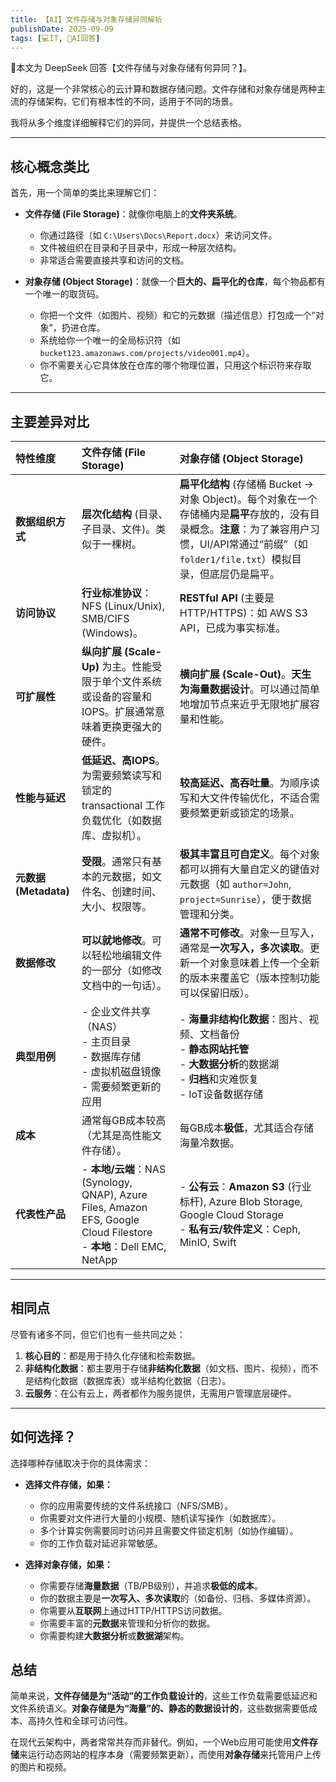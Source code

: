 ```yaml
---
title: 【AI】文件存储与对象存储异同解析
publishDate: 2025-09-09
tags: [💻IT, 🤖AI回答]
---
```



<Aside type="caution" title="🤖AI警告">🤖本文为 DeepSeek 回答【文件存储与对象存储有何异同？】。</Aside>

好的，这是一个非常核心的云计算和数据存储问题。文件存储和对象存储是两种主流的存储架构，它们有根本性的不同，适用于不同的场景。

我将从多个维度详细解释它们的异同，并提供一个总结表格。

---

## 核心概念类比

首先，用一个简单的类比来理解它们：

*   **文件存储 (File Storage)**：就像你电脑上的**文件夹系统**。
    *   你通过路径（如 `C:\Users\Docs\Report.docx`）来访问文件。
    *   文件被组织在目录和子目录中，形成一种层次结构。
    *   非常适合需要直接共享和访问的文档。

*   **对象存储 (Object Storage)**：就像一个**巨大的、扁平化的仓库**，每个物品都有一个唯一的取货码。
    *   你把一个文件（如图片、视频）和它的元数据（描述信息）打包成一个“对象”，扔进仓库。
    *   系统给你一个唯一的全局标识符（如 `bucket123.amazonaws.com/projects/video001.mp4`）。
    *   你不需要关心它具体放在仓库的哪个物理位置，只用这个标识符来存取它。

---

## 主要差异对比

| 特性维度 | 文件存储 (File Storage) | 对象存储 (Object Storage) |
| :--- | :--- | :--- |
| **数据组织方式** | **层次化结构** (目录、子目录、文件)。类似于一棵树。 | **扁平化结构** (存储桶 Bucket → 对象 Object)。每个对象在一个存储桶内是**扁平**存放的，没有目录概念。**注意**：为了兼容用户习惯，UI/API常通过“前缀”（如 `folder1/file.txt`）模拟目录，但底层仍是扁平。 |
| **访问协议** | **行业标准协议**：NFS (Linux/Unix), SMB/CIFS (Windows)。 | **RESTful API** (主要是 HTTP/HTTPS)：如 AWS S3 API，已成为事实标准。 |
| **可扩展性** | **纵向扩展 (Scale-Up)** 为主。性能受限于单个文件系统或设备的容量和IOPS。扩展通常意味着更换更强大的硬件。 | **横向扩展 (Scale-Out)**。**天生为海量数据设计**。可以通过简单地增加节点来近乎无限地扩展容量和性能。 |
| **性能与延迟** | **低延迟、高IOPS**。为需要频繁读写和锁定的 transactional 工作负载优化（如数据库、虚拟机）。 | **较高延迟、高吞吐量**。为顺序读写和大文件传输优化，不适合需要频繁更新或锁定的场景。 |
| **元数据 (Metadata)** | **受限**。通常只有基本的元数据，如文件名、创建时间、大小、权限等。 | **极其丰富且可自定义**。每个对象都可以拥有大量自定义的键值对元数据（如 `author=John`, `project=Sunrise`），便于数据管理和分类。 |
| **数据修改** | **可以就地修改**。可以轻松地编辑文件的一部分（如修改文档中的一句话）。 | **通常不可修改**。对象一旦写入，通常是**一次写入，多次读取**。更新一个对象意味着上传一个全新的版本来覆盖它（版本控制功能可以保留旧版）。 |
| **典型用例** | - 企业文件共享（NAS）<br/>- 主页目录<br/>- 数据库存储<br/>- 虚拟机磁盘镜像<br/>- 需要频繁更新的应用 | - **海量非结构化数据**：图片、视频、文档备份<br/>- **静态网站托管**<br/>- **大数据分析**的数据湖<br/>- **归档**和灾难恢复<br/>- IoT设备数据存储 |
| **成本** | 通常每GB成本较高（尤其是高性能文件存储）。 | 每GB成本**极低**，尤其适合存储海量冷数据。 |
| **代表性产品** | - **本地/云端**：NAS (Synology, QNAP), Azure Files, Amazon EFS, Google Cloud Filestore<br/>- **本地**：Dell EMC, NetApp | - **公有云**：**Amazon S3** (行业标杆), Azure Blob Storage, Google Cloud Storage<br/>- **私有云/软件定义**：Ceph, MinIO, Swift |

---

## 相同点

尽管有诸多不同，但它们也有一些共同之处：

1.  **核心目的**：都是用于持久化存储和检索数据。
2.  **非结构化数据**：都主要用于存储**非结构化数据**（如文档、图片、视频），而不是结构化数据（数据库表）或半结构化数据（日志）。
3.  **云服务**：在公有云上，两者都作为服务提供，无需用户管理底层硬件。

---

## 如何选择？

选择哪种存储取决于你的具体需求：

*   **选择文件存储，如果：**
    *   你的应用需要传统的文件系统接口（NFS/SMB）。
    *   你需要对文件进行大量的小规模、随机读写操作（如数据库）。
    *   多个计算实例需要同时访问并且需要文件锁定机制（如协作编辑）。
    *   你的工作负载对延迟非常敏感。

*   **选择对象存储，如果：**
    *   你需要存储**海量数据**（TB/PB级别），并追求**极低的成本**。
    *   你的数据主要是**一次写入、多次读取**的（如备份、归档、多媒体资源）。
    *   你需要从**互联网**上通过HTTP/HTTPS访问数据。
    *   你需要丰富的**元数据**来管理和分析你的数据。
    *   你需要构建**大数据分析**或**数据湖**架构。

## 总结

简单来说，**文件存储是为“活动”的工作负载设计的**，这些工作负载需要低延迟和文件系统语义。**对象存储是为“海量”的、静态的数据设计的**，这些数据需要低成本、高持久性和全球可访问性。

在现代云架构中，两者常常共存而非替代。例如，一个Web应用可能使用**文件存储**来运行动态网站的程序本身（需要频繁更新），而使用**对象存储**来托管用户上传的图片和视频。
